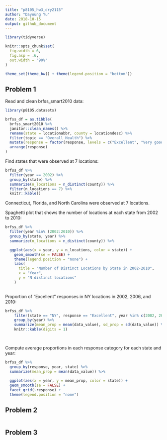 ```yaml
---
title: "p8105_hw3_dry2115"
author: "Dayoung Yu"
date: 2018-10-15
output: github_document
---
```



```r
library(tidyverse)

knitr::opts_chunk$set(
  fig.width = 6,
  fig.asp = .6,
  out.width = "90%"
)

theme_set(theme_bw() + theme(legend.position = "bottom"))
```

## Problem 1

Read and clean brfss_smart2010 data:

```r
library(p8105.datasets)

brfss_df = as.tibble(
  brfss_smart2010 %>%
  janitor::clean_names() %>%
  rename(state = locationabbr, county = locationdesc) %>%
  filter(topic == "Overall Health") %>%
  mutate(response = factor(response, levels = c("Excellent", "Very good", "Good", "Fair", "Poor"))) %>%
  arrange(response)
)

```

Find states that were observed at 7 locations:

```r
brfss_df %>%
  filter(year == 2002) %>%
  group_by(state) %>%
  summarize(n_locations = n_distinct(county)) %>%
  filter(n_locations == 7) %>%
  knitr::kable()
```

Connecticut, Florida, and North Carolina were observed at 7 locations.


Spaghetti plot that shows the number of locations at each state from 2002 to 2010:

```r

brfss_df %>%
  filter(year %in% (2002:2010)) %>%
  group_by(state, year) %>%
  summarize(n_locations = n_distinct(county)) %>%

  ggplot(aes(x = year, y = n_locations, color = state)) +
    geom_smooth(se = FALSE) +
    theme(legend.position = "none") +
    labs(
      title = "Number of Distinct Locations by State in 2002-2010",
      x = "Year",
      y = "N distinct locations"
    )
  
```

Proportion of "Excellent" responses in NY locations in 2002, 2006, and 2010:

```r

brfss_df %>%
    filter(state == "NY", response == "Excellent", year %in% c(2002, 2006, 2010)) %>%
    group_by(year) %>%
    summarize(mean_prop = mean(data_value), sd_prop = sd(data_value)) %>%
    knitr::kable(digits = 1)

                
```


Compute average proportions in each response category for each state and year: 

```r
brfss_df %>%
  group_by(response, year, state) %>%
  summarize(mean_prop = mean(data_value)) %>%
  
  ggplot(aes(x = year, y = mean_prop, color = state)) +
  geom_smooth(se = FALSE) + 
  facet_grid(~response) +
  theme(legend.position = "none")
```


## Problem 2

```r


```


## Problem 3

```r


```

